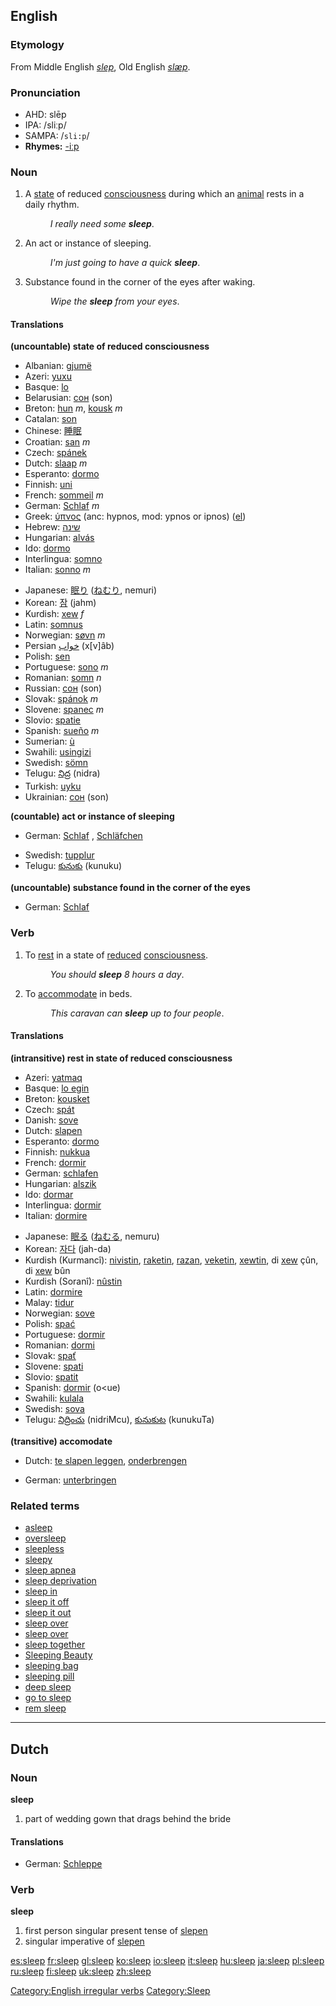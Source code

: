 {{wikipedia}}
==English==

===Etymology===
From Middle English ''[[slep]]'', Old English ''[[slæpan|slæp]]''.

=== Pronunciation ===
*AHD: slēp
*IPA: /sliːp/
*SAMPA: /<tt>sli:p</tt>/
*'''Rhymes:''' [[Rhymes:English:-iːp|-iːp]]

===Noun===
{{en-noun|sleep|sleeps}}

#{{uncountable}} A [[state]] of reduced [[consciousness]] during which an [[animal]] rests in a daily rhythm.
#:''I really need some '''sleep'''''.
#{{countable}} {{informal}} An act or instance of sleeping.
#:''I'm just going to have a quick '''sleep'''''.
#{{uncountable}} Substance found in the corner of the eyes after waking.<!-- slang or colloquial? usage outside Australia? -->
#:''Wipe the '''sleep''' from your eyes''.

==== Translations ====
'''(uncountable) state of reduced consciousness'''
{{top}}
*Albanian: [[gjumë]]
*Azeri: [[yuxu]]
*Basque: [[lo]]
*Belarusian: [[сон]] (son)
*Breton: [[hun]] ''m'',  [[kousk]] ''m''
*Catalan: [[son]]
*Chinese: [[睡眠]]
*Croatian: [[san]] ''m''
*Czech: [[spánek]]
*Dutch: [[slaap]] ''m''
*Esperanto: [[dormo]]
*Finnish: [[uni]]
*French: [[sommeil]] ''m''
*German: [[Schlaf]] ''m''
*Greek: [[ύπνος]] (anc: hypnos, mod: ypnos or ipnos) ([[:el:Ύπνος|el]])
*Hebrew: [[שינה]]
*Hungarian: [[alvás]]
*Ido: [[dormo]]
*Interlingua: [[somno]]
*Italian: [[sonno]] ''m''
{{mid}}
*Japanese: [[眠り]] ([[ねむり]], nemuri)
*Korean: [[잠]] (jahm)
*Kurdish: [[xew]] ''f''
*Latin: [[somnus]]
*Norwegian: [[søvn]] ''m''
*Persian [[خواب]] (x[v]âb)
*Polish: [[sen]]
*Portuguese: [[sono]] ''m''
*Romanian: [[somn]] ''n''
*Russian: [[сон]] (son)
*Slovak: [[spánok]] ''m''
*Slovene: [[spanec]] ''m''
*Slovio: [[spatie]]
*Spanish: [[sueño]] ''m''
*Sumerian: [[ù#Sumerian|ù]]
*Swahili: [[usingizi]]
*Swedish: [[sömn]]
*Telugu: [[నిద్ర]] (nidra)
*Turkish: [[uyku]]
*Ukrainian: [[сон]] (son)
{{bottom}}

'''(countable) act or instance of sleeping'''
{{top}}
*German: [[Schlaf]] {{m}}, [[Schläfchen]] {{n}}
{{mid}}
*Swedish: [[tupplur]]
*Telugu: [[కునుకు]] (kunuku)
{{bottom}}

'''(uncountable) substance found in the corner of the eyes'''
{{top}}
*German: [[Schlaf]] {{m}}
{{mid}}
{{bottom}}

===Verb===
[[Category:English irregular verbs]]
{{en-verb2|'''to sleep'''|'''[[sleeps]]'''|'''[[slept]]'''|'''[[slept]]'''|'''[[sleeping]]'''}}

#{{intransitive}} To [[rest]] in a state of [[reduce]]d [[consciousness]].
#:''You should '''sleep''' 8 hours a day''.
#{{transitive}} To [[accommodate]] in beds.
#:''This caravan can '''sleep''' up to four people''.

==== Translations ====
'''(intransitive) rest in state of reduced consciousness'''
{{top}}
*Azeri: [[yatmaq]]
*Basque: [[lo egin]]
*Breton: [[kousket]]
*Czech: [[spát]]
*Danish: [[sove]]
*Dutch: [[slapen]]
*Esperanto: [[dormo]]
*Finnish: [[nukkua]]
*French: [[dormir]]
*German: [[schlafen]]
*Hungarian: [[alszik]]
*Ido: [[dormar]]
*Interlingua: [[dormir]]
*Italian: [[dormire]]
{{mid}}
*Japanese: [[眠る]] ([[ねむる]], nemuru)
*Korean: [[자다]] (jah-da)
*Kurdish (Kurmancî): [[nivistin]], [[raketin]], [[razan]], [[veketin]], [[xewtin]], di [[xew]] çûn, di [[xew]] bûn
*Kurdish (Soranî): [[nûstin]]
*Latin: [[dormire]]
*Malay: [[tidur]]
*Norwegian: [[sove]]
*Polish: [[spać]]
*Portuguese: [[dormir]]
*Romanian: [[dormi]]
*Slovak: [[spať]]
*Slovene: [[spati]]
*Slovio: [[spatit]]
*Spanish: [[dormir]] (o<ue)
*Swahili: [[kulala]]
*Swedish: [[sova]]
*Telugu: [[నిద్రించు]] (nidriMcu), [[కునుకుట]] (kunukuTa)
{{bottom}}

'''(transitive) accomodate'''
{{top}}
*Dutch: [[te slapen leggen]], [[onderbrengen]]
{{mid}}
*German: [[unterbringen]]
{{bottom}}

===Related terms===
*[[asleep]]
*[[oversleep]]
*[[sleepless]]
*[[sleepy]]
*[[sleep apnea]]
*[[sleep deprivation]]
*[[sleep in]]
*[[sleep it off]]
*[[sleep it out]]
*[[sleep over]]
*[[sleep over]]
*[[sleep together]]
*[[Sleeping Beauty]]
*[[sleeping bag]]
*[[sleeping pill]]
*[[deep sleep]]
*[[go to sleep]]
*[[rem sleep]]<!-- or is it REM sleep - or both? -->

{{rank|ago|easily|condition|686|sleep|ex|mere|agreement}}

----
==Dutch==
===Noun===
'''sleep'''

# part of wedding gown that drags behind the bride

====Translations====
*German: [[Schleppe]] {{f}}

===Verb===
'''sleep'''

# first person singular present tense of [[slepen]]
# singular imperative of [[slepen]]

[[Category:Sleep]]

[[es:sleep]]
[[fr:sleep]]
[[gl:sleep]]
[[ko:sleep]]
[[io:sleep]]
[[it:sleep]]
[[hu:sleep]]
[[ja:sleep]]
[[pl:sleep]]
[[ru:sleep]]
[[fi:sleep]]
[[uk:sleep]]
[[zh:sleep]]
